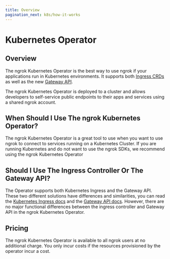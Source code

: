 ```yaml
---
title: Overview
pagination_next: k8s/how-it-works
---
```


# Kubernetes Operator

## Overview

The ngrok Kubernetes Operator is the best way to use ngrok if your
applications run in Kubernetes environments. It supports both [Ingress CRDs](/docs/k8s/getting-started-kic) as well as the new [Gateway API](/docs/k8s/getting-started-gwapi).

The ngrok Kubernetes Operator is deployed to a cluster and allows developers to self-service public endpoints to their apps and services using a shared ngrok account.

## When Should I Use The ngrok Kubernetes Operator?

The ngrok Kubernetes Operator is a great tool to use when you want to use ngrok to connect to services running on a Kubernetes Cluster. If you are running Kubernetes and do not want to use the ngrok SDKs, we recommend using the ngrok Kubernetes Operator

## Should I Use The Ingress Controller Or The Gateway API?

The Operator supports both Kubernetes Ingress and the Gateway API. These two different solutions have differences and similarities, you can read the [Kubernetes Ingress docs](https://kubernetes.io/docs/concepts/services-networking/ingress/) and the [Gateway API docs](https://gateway-api.sigs.k8s.io/). However, there are no major functional differences between the ingress controller and Gateway API in the ngrok Kubernetes Operator.

## Pricing

The ngrok Kubernetes Operator is available to all ngrok users at no
additional charge. You only incur costs if the resources provisioned by the
operator incur a cost.
